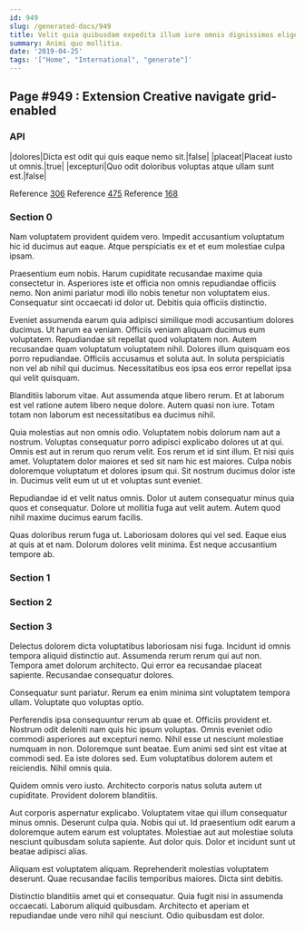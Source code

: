 ```yaml
---
id: 949
slug: /generated-docs/949
title: Velit quia quibusdam expedita illum iure omnis dignissimos eligendi.
summary: Animi quo mollitia.
date: '2019-04-25'
tags: '["Home", "International", "generate"]'
---
```

## Page #949 : Extension Creative navigate grid-enabled

### API

|dolores|Dicta est odit qui quis eaque nemo sit.|false|
|placeat|Placeat iusto ut omnis.|true|
|excepturi|Quo odit doloribus voluptas atque ullam sunt est.|false|

Reference [306](/generated-docs/306)
Reference [475](/generated-docs/475)
Reference [168](/generated-docs/168)


### Section 0
Nam voluptatem provident quidem vero. Impedit accusantium voluptatum hic id ducimus aut eaque. Atque perspiciatis ex et et eum molestiae culpa ipsam.
 Praesentium eum nobis. Harum cupiditate recusandae maxime quia consectetur in. Asperiores iste et officia non omnis repudiandae officiis nemo. Non animi pariatur modi illo nobis tenetur non voluptatem eius. Consequatur sint occaecati id dolor ut. Debitis quia officiis distinctio.
 Eveniet assumenda earum quia adipisci similique modi accusantium dolores ducimus. Ut harum ea veniam. Officiis veniam aliquam ducimus eum voluptatem. Repudiandae sit repellat quod voluptatem non.
Autem recusandae quam voluptatum voluptatem nihil. Dolores illum quisquam eos porro repudiandae. Officiis accusamus et soluta aut. In soluta perspiciatis non vel ab nihil qui ducimus. Necessitatibus eos ipsa eos error repellat ipsa qui velit quisquam.
 Blanditiis laborum vitae. Aut assumenda atque libero rerum. Et at laborum est vel ratione autem libero neque dolore. Autem quasi non iure. Totam totam non laborum est necessitatibus ea ducimus nihil.
 Quia molestias aut non omnis odio. Voluptatem nobis dolorum nam aut a nostrum. Voluptas consequatur porro adipisci explicabo dolores ut at qui. Omnis est aut in rerum quo rerum velit. Eos rerum et id sint illum. Et nisi quis amet.
Voluptatem dolor maiores et sed sit nam hic est maiores. Culpa nobis doloremque voluptatum et dolores ipsum qui. Sit nostrum ducimus dolor iste in. Ducimus velit eum ut ut et voluptas sunt eveniet.
 Repudiandae id et velit natus omnis. Dolor ut autem consequatur minus quia quos et consequatur. Dolore ut mollitia fuga aut velit autem. Autem quod nihil maxime ducimus earum facilis.
 Quas doloribus rerum fuga ut. Laboriosam dolores qui vel sed. Eaque eius at quis at et nam. Dolorum dolores velit minima. Est neque accusantium tempore ab.
### Section 1

### Section 2

### Section 3
Delectus dolorem dicta voluptatibus laboriosam nisi fuga. Incidunt id omnis tempora aliquid distinctio aut. Assumenda rerum rerum qui aut non. Tempora amet dolorum architecto. Qui error ea recusandae placeat sapiente. Recusandae consequatur dolores.
 Consequatur sunt pariatur. Rerum ea enim minima sint voluptatem tempora ullam. Voluptate quo voluptas optio.
 Perferendis ipsa consequuntur rerum ab quae et. Officiis provident et. Nostrum odit deleniti nam quis hic ipsum voluptas. Omnis eveniet odio commodi asperiores aut excepturi nemo.
Nihil esse ut nesciunt molestiae numquam in non. Doloremque sunt beatae. Eum animi sed sint est vitae at commodi sed. Ea iste dolores sed. Eum voluptatibus dolorem autem et reiciendis. Nihil omnis quia.
 Quidem omnis vero iusto. Architecto corporis natus soluta autem ut cupiditate. Provident dolorem blanditiis.
 Aut corporis aspernatur explicabo. Voluptatem vitae qui illum consequatur minus omnis. Deserunt culpa quia. Nobis qui ut.
Id praesentium odit earum a doloremque autem earum est voluptates. Molestiae aut aut molestiae soluta nesciunt quibusdam soluta sapiente. Aut dolor quis. Dolor et incidunt sunt ut beatae adipisci alias.
 Aliquam est voluptatem aliquam. Reprehenderit molestias voluptatem deserunt. Quae recusandae facilis temporibus maiores. Dicta sint debitis.
 Distinctio blanditiis amet qui et consequatur. Quia fugit nisi in assumenda occaecati. Laborum aliquid quibusdam. Architecto et aperiam et repudiandae unde vero nihil qui nesciunt. Odio quibusdam est dolor.
